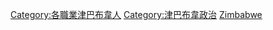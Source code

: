 {{Commonscat|Politicians of Zimbabwe}}

[[Category:各職業津巴布韋人|Category:各職業津巴布韋人]]
[[Category:津巴布韋政治|Category:津巴布韋政治]]
[[Category:非洲各国政治人物|Zimbabwe]]
